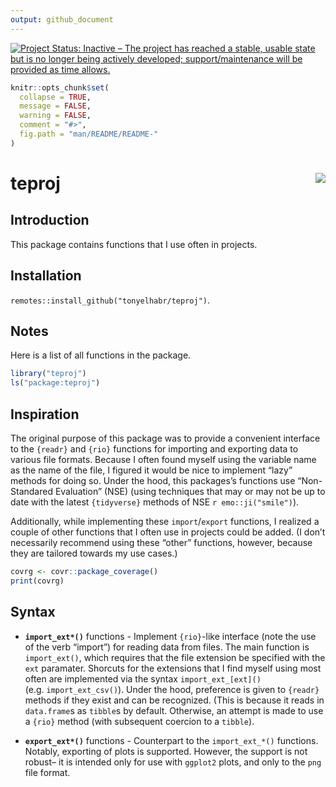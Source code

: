```yaml
---
output: github_document
---
```


[![Project Status: Inactive – The project has reached a stable, usable state but is no longer being actively developed; support/maintenance will be provided as time allows.](https://www.repostatus.org/badges/latest/inactive.svg)](https://www.repostatus.org/#inactive)

```r
knitr::opts_chunk$set(
  collapse = TRUE,
  message = FALSE,
  warning = FALSE,
  comment = "#>",
  fig.path = "man/README/README-"
)
```

# teproj <img src="man/figures/logo.png" align="right"/>

##  Introduction

This package contains functions that I use often in projects.

## Installation

`remotes::install_github("tonyelhabr/teproj")`.

## Notes

Here is a list of all functions in the package.

```r
library("teproj")
ls("package:teproj")
```

## Inspiration

The original purpose of this package was to provide a convenient interface
to the `{readr}` and `{rio}` functions for importing and exporting data to various file formats.
Because I often found myself using the variable name as the name of the file,
I figured it would be nice to implement "lazy" methods for doing so.
Under the hood, this packages's functions use "Non-Standared Evaluation" (NSE)
(using techniques that may or may
not be up to date with the latest `{tidyverse}` methods of NSE `r emo::ji("smile")`).

Additionally, while implementing these `import`/`export` functions,
I realized a couple of other functions that I often
use in projects could be added.
(I don't necessarily recommend using these "other" functions, however, because they 
are tailored towards my use cases.)


```r
covrg <- covr::package_coverage()
print(covrg)
```

## Syntax

+ __`import_ext*()`__ functions - Implement `{rio}`-like interface (note the use
of the verb "import") for reading data from files.
The main function is `import_ext()`, which requires that the file extension be specified with
the `ext` paramater. Shorcuts for the extensions that I find myself using most often
are implemented via the syntax `import_ext_[ext]()` (e.g. `import_ext_csv()`).
Under the hood, preference is given to `{readr}` methods if they exist and can be recognized.
(This is because it reads in `data.frame`s as `tibble`s by default.
Otherwise, an attempt is made to use a `{rio}` method (with subsequent coercion to a `tibble`).

+ __`export_ext*()`__ functions - Counterpart to the `import_ext_*()` functions.
Notably, exporting of plots is supported. However, the support is not robust--
it is intended only for use with `ggplot2` plots, and only to the `png` file format.


